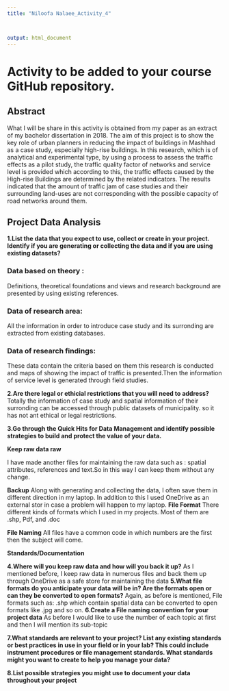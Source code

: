 ---
title: "Niloofa Nalaee_Activity_4"



output: html_document
---
# **Activity to be added to your course GitHub repository.**

## **Abstract**

What I will be share in this activity is obtained from my paper as an extract of my bachelor dissertation in 2018. The aim of this project is to show the key role of urban planners in reducing the impact of buildings in Mashhad as a case study, especially high-rise buildings.  In this research, which is of analytical and experimental type, by using a process to assess the traffic effects as a pilot study, the traffic quality factor of networks and service level is provided which according to this, the traffic effects caused by the High-rise Buildings are determined by the related indicators. The results indicated that the amount of traffic jam of case studies and their surrounding land-uses are not corresponding with the possible capacity of road networks around them. 

## **Project Data Analysis**
**1.List the data that you expect to use, collect or create in your project. Identify if you are generating or collecting the data and if you are using existing datasets?** 

### Data based on theory :
Definitions, theoretical foundations and views and research background are presented by using existing references.

### Data of research area:
All the information in order to introduce case study and its surronding are extracted from existing databases.

### Data of research findings: 
These data contain the criteria based on them this research is conducted and maps of showing the impact of traffic is presented.Then the information of service level is generated through field studies.

**2.Are there legal or ethicial restrictions that you will need to address?**
Totally the information of case study and spatial information of their surronding can be accessed through public datasets of municipality. so it has not ant ethical or legal restrictions.

**3.Go through the Quick Hits for Data Management and identify possible strategies to build and protect the value of your data.**

**Keep raw data raw**

I have made another files for maintaining the raw data such as : spatial attributes, references and text.So in this way I can keep them without any change.

**Backup**
Along with generating and collecting the data, I often save them in different direction in my laptop. In addition to this I used OneDrive as an external stor in case a problem will happen to my laptop.
**File Format**
There different kinds of formats which I used in my projects. Most of them are .shp, Pdf, and .doc

**File Naming**
All files have a common code in which numbers are the first then the subject will come.

**Standards/Documentation**

**4.Where will you keep raw data and how will you back it up?**
As I mentioned before, I keep raw data in numerous files and back them up through OneDrive as a safe store for maintaining the data
**5.What file formats do you anticipate your data will be in? Are the formats open or can they be converted to open formats?**
Again, as before is mentioned, File formats such as: .shp which contain spatial data can be converted to open formats like .jpg and so on.
**6.Create a File naming convention for your project data**
As before I would like to use the number of each topic at first and then I will mention its sub-topic

**7.What standards are relevant to your project? List any existing standards or best practices in use in your field or in your lab? This could include instrument procedures or file management standards. What standards might you want to create to help you manage your data?**

**8.List possible strategies you might use to document your data throughout your project**

